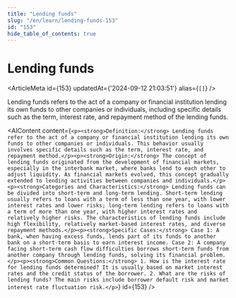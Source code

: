 ```yaml
---
title: "Lending funds"
slug: "/en/learn/lending-funds-153"
id: "153"
hide_table_of_contents: true
---
```



# Lending funds

<ArticleMeta id={153} updatedAt={'2024-09-12 21:03:51'} alias={`[]`} />
<div className='border-solid border-b border-t-0 my-4 border-[var(--ifm-color-gray-300)]' />

Lending funds refers to the act of a company or financial institution lending its own funds to other companies or individuals, including specific details such as the term, interest rate, and repayment method of the lending funds.

<AIContent content={`<p><strong>Definition:</strong> Lending funds refer to the act of a company or financial institution lending its own funds to other companies or individuals. This behavior usually involves specific details such as the term, interest rate, and repayment method.</p><p><strong>Origin:</strong> The concept of lending funds originated from the development of financial markets, especially in the interbank market, where banks lend to each other to adjust liquidity. As financial markets evolved, this concept gradually extended to lending activities between companies and individuals.</p><p><strong>Categories and Characteristics:</strong> Lending funds can be divided into short-term and long-term lending. Short-term lending usually refers to loans with a term of less than one year, with lower interest rates and lower risks; long-term lending refers to loans with a term of more than one year, with higher interest rates and relatively higher risks. The characteristics of lending funds include high flexibility, relatively market-based interest rates, and diverse repayment methods.</p><p><strong>Specific Cases:</strong> Case 1: A bank, when having excess funds, lends part of its funds to another bank on a short-term basis to earn interest income. Case 2: A company facing short-term cash flow difficulties borrows short-term funds from another company through lending funds, solving its financial problem.</p><p><strong>Common Questions:</strong> 1. How is the interest rate for lending funds determined? It is usually based on market interest rates and the credit status of the borrower. 2. What are the risks of lending funds? The main risks include borrower default risk and market interest rate fluctuation risk.</p>`} id={153} />
